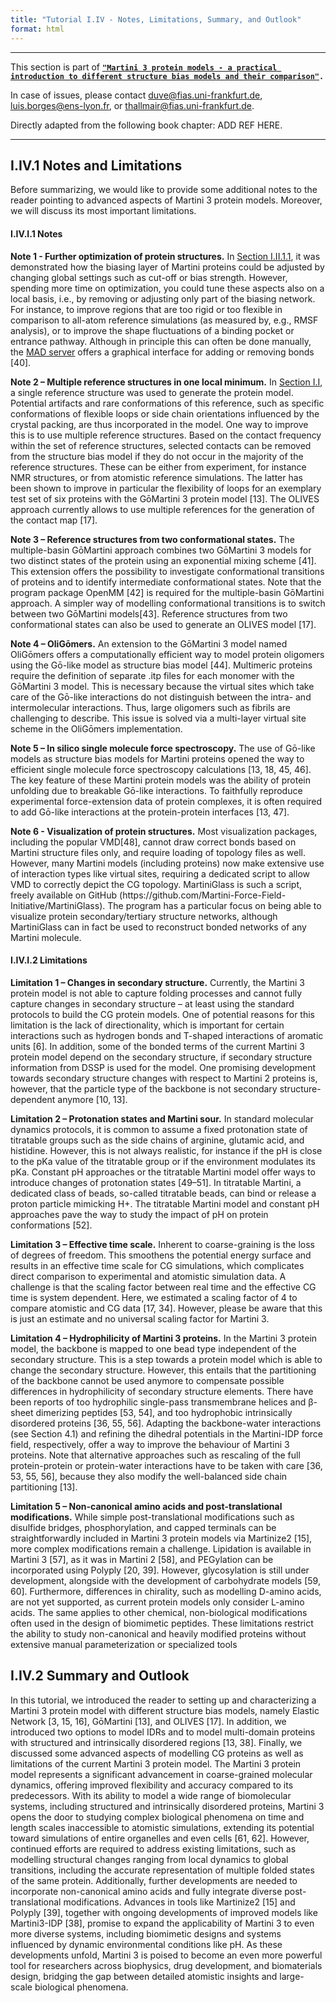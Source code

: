 ```yaml
---
title: "Tutorial I.IV - Notes, Limitations, Summary, and Outlook"
format: html
---
```


<hr>

This section is part of [**`"Martini 3 protein models - a practical introduction to different structure bias models and their comparison"`**](index.qmd)**`.`**

In case of issues, please contact [duve\@fias.uni-frankfurt.de](mailto:%20duve@fias.uni-frankfurt.de), [luis.borges\@ens-lyon.fr](mailto:%20luis.borges@ens-lyon.fr), or [thallmair\@fias.uni-frankfurt.de](mailto:%20thallmair@fias.uni-frankfurt.de).

Directly adapted from the following book chapter: ADD REF HERE.

<hr>

## I.IV.1 Notes and Limitations

Before summarizing, we would like to provide some additional notes to the reader pointing to advanced aspects of Martini 3 protein models. Moreover, we will discuss its most important limitations.

#### I.IV.I.1 Notes

**Note 1 - Further optimization of protein structures.**  In [Section I.II.1.1](Tut2.qmd), it was demonstrated how the biasing layer of Martini proteins could be adjusted by changing global settings such as cut-off or bias strength. However, spending more time on optimization, you could tune these aspects also on a local basis, i.e., by removing or adjusting only part of the biasing network. For instance, to improve regions that are too rigid or too flexible in comparison to all-atom reference simulations (as measured by, e.g., RMSF analysis), or to improve the shape fluctuations of a binding pocket or entrance pathway. Although in principle this can often be done manually, the [MAD server](https://mad.ens-lyon.fr/) offers a graphical interface for adding or removing bonds [40].

**Note 2 – Multiple reference structures in one local minimum.**  In [Section I.I](Tut1.qmd), a single reference structure was used to generate the protein model. Potential artifacts and rare conformations of this reference, such as specific conformations of flexible loops or side chain orientations influenced by the crystal packing, are thus incorporated in the model. One way to improve this is to use multiple reference structures. Based on the contact frequency within the set of reference structures, selected contacts can be removed from the structure bias model if they do not occur in the majority of the reference structures. These can be either from experiment, for instance NMR structures, or from atomistic reference simulations. The latter has been shown to improve in particular the flexibility of loops for an exemplary test set of six proteins with the GōMartini 3 protein model [13]. The OLIVES approach currently allows to use multiple references for the generation of the contact map [17].

**Note 3 – Reference structures from two conformational states.**  The multiple-basin GōMartini approach combines two GōMartini 3 models for two distinct states of the protein using an exponential mixing scheme [41]. This extension offers the possibility to investigate conformational transitions of proteins and to identify intermediate conformational states. Note that the program package OpenMM [42] is required for the multiple-basin GōMartini approach. A simpler way of modelling conformational transitions is to switch between two GōMartini models[43]. Reference structures from two conformational states can also be used to generate an OLIVES model [17].

**Note 4 – OliGōmers.**  An extension to the GōMartini 3 model named OliGōmers offers a computationally efficient way to model protein oligomers using the Gō-like model as structure bias model [44]. Multimeric proteins require the definition of separate .itp files for each monomer with the GōMartini 3 model. This is necessary because the virtual sites which take care of the Gō-like interactions do not distinguish between the intra- and intermolecular interactions. Thus, large oligomers such as fibrils are challenging to describe. This issue is solved via a multi-layer virtual site scheme in the OliGōmers implementation.

**Note 5 – In silico single molecule force spectroscopy.**  The use of Gō-like models as structure bias models for Martini proteins opened the way to efficient single molecule force spectroscopy calculations [13, 18, 45, 46]. The key feature of these Martini protein models was the ability of protein unfolding due to breakable Gō-like interactions. To faithfully reproduce experimental force-extension data of protein complexes, it is often required to add Gō-like interactions at the protein-protein interfaces [13, 47].

**Note 6 - Visualization of protein structures.**  Most visualization packages, including the popular VMD[48], cannot draw correct bonds based on Martini structure files only, and require loading of topology files as well. However, many Martini models (including proteins) now make extensive use of interaction types like virtual sites, requiring a dedicated script to allow VMD to correctly depict the CG topology. MartiniGlass is such a script, freely available on GitHub (https://github.com/Martini-Force-Field-Initiative/MartiniGlass).  The program has a particular focus on being able to visualize protein secondary/tertiary structure networks, although MartiniGlass can in fact be used to reconstruct bonded networks of any Martini molecule.

#### I.IV.I.2 Limitations

**Limitation 1 – Changes in secondary structure.**  Currently, the Martini 3 protein model is not able to capture folding processes and cannot fully capture changes in secondary structure – at least using the standard protocols to build the CG protein models. One of potential reasons for this limitation is the lack of directionality, which is important for certain interactions such as hydrogen bonds and T-shaped interactions of aromatic units [6]. In addition, some of the bonded terms of the current Martini 3 protein model depend on the secondary structure, if secondary structure information from DSSP is used for the model. One promising development towards secondary structure changes with respect to Martini 2 proteins is, however, that the particle type of the backbone is not secondary structure-dependent anymore [10, 13].

**Limitation 2 – Protonation states and Martini sour.**  In standard molecular dynamics protocols, it is common to assume a fixed protonation state of titratable groups such as the side chains of arginine, glutamic acid, and histidine. However, this is not always realistic, for instance if the pH is close to the pKa value of the titratable group or if the environment modulates its pKa. Constant pH approaches or the titratable Martini model offer ways to introduce changes of protonation states [49–51]. In titratable Martini, a dedicated class of beads, so-called titratable beads, can bind or release a proton particle mimicking H+. The titratable Martini model and constant pH approaches pave the way to study the impact of pH on protein conformations [52].

**Limitation 3 – Effective time scale.**  Inherent to coarse-graining is the loss of degrees of freedom. This smoothens the potential energy surface and results in an effective time scale for CG simulations, which complicates direct comparison to experimental and atomistic simulation data. A challenge is that the scaling factor between real time and the effective CG time is system dependent. Here, we estimated a scaling factor of 4 to compare atomistic and CG data [17, 34]. However, please be aware that this is just an estimate and no universal scaling factor for Martini 3.

**Limitation 4 – Hydrophilicity of Martini 3 proteins.**  In the Martini 3 protein model, the backbone is mapped to one bead type independent of the secondary structure. This is a step towards a protein model which is able to change the secondary structure. However, this entails that the partitioning of the backbone cannot be used anymore to compensate possible differences in hydrophilicity of secondary structure elements. There have been reports of too hydrophilic single-pass transmembrane helices and β-sheet dimerizing peptides [53, 54], and too hydrophobic intrinsically disordered proteins [36, 55, 56]. Adapting the backbone-water interactions (see Section 4.1) and refining the dihedral potentials in the Martini-IDP force field, respectively, offer a way to improve the behaviour of Martini 3 proteins. Note that alternative approaches such as rescaling of the full protein-protein or protein-water interactions have to be taken with care [36, 53, 55, 56], because they also modify the well-balanced side chain partitioning [13].

**Limitation 5 – Non-canonical amino acids and post-translational modifications.**  While simple post-translational modifications such as disulfide bridges, phosphorylation, and capped terminals can be straightforwardly included in Martini 3 protein models via Martinize2 [15], more complex modifications remain a challenge. Lipidation is available in Martini 3 [57], as it was in Martini 2 [58], and PEGylation can be incorporated using Polyply [20, 39]. However, glycosylation is still under development, alongside with the development of carbohydrate models [59, 60]. Furthermore, differences in chirality, such as modelling D-amino acids, are not yet supported, as current protein models only consider L-amino acids. The same applies to other chemical, non-biological modifications often used in the design of biomimetic peptides. These limitations restrict the ability to study non-canonical and heavily modified proteins without extensive manual parameterization or specialized tools


## I.IV.2 Summary and Outlook

In this tutorial, we introduced the reader to setting up and characterizing a Martini 3 protein model with different structure bias models, namely Elastic Network [3, 15, 16], GōMartini [13], and OLIVES [17]. In addition, we introduced two options to model IDRs and to model multi-domain proteins with structured and intrinsically disordered regions [13, 38]. Finally, we discussed some advanced aspects of modelling CG proteins as well as limitations of the current Martini 3 protein model.
The Martini 3 protein model represents a significant advancement in coarse-grained molecular dynamics, offering improved flexibility and accuracy compared to its predecessors. With its ability to model a wide range of biomolecular systems, including structured and intrinsically disordered proteins, Martini 3 opens the door to studying complex biological phenomena on time and length scales inaccessible to atomistic simulations, extending its potential toward simulations of entire organelles and even cells [61, 62].  However, continued efforts are required to address existing limitations, such as modelling structural changes ranging from local dynamics to global transitions, including the accurate representation of multiple folded states of the same protein. Additionally, further developments are needed to incorporate non-canonical amino acids and fully integrate diverse post-translational modifications. Advances in tools like Martinize2 [15] and Polyply [39], together with ongoing developments of improved models like Martini3-IDP [38], promise to expand the applicability of Martini 3 to even more diverse systems, including biomimetic designs and systems influenced by dynamic environmental conditions like pH. As these developments unfold, Martini 3 is poised to become an even more powerful tool for researchers across biophysics, drug development, and biomaterials design, bridging the gap between detailed atomistic insights and large-scale biological phenomena.

